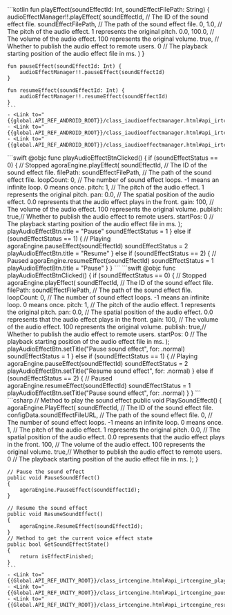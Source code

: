 <PlatformWrapper platform="android">
    ```kotlin
    fun playEffect(soundEffectId: Int, soundEffectFilePath: String) {
        audioEffectManager!!.playEffect(
            soundEffectId,  // The ID of the sound effect file.
            soundEffectFilePath,  // The path of the sound effect file.
            0, 1.0,  // The pitch of the audio effect. 1 represents the original pitch.
            0.0, 100.0,  // The volume of the audio effect. 100 represents the original volume.
            true,  // Whether to publish the audio effect to remote users.
            0 // The playback starting position of the audio effect file in ms.
        )
    }

    fun pauseEffect(soundEffectId: Int) {
        audioEffectManager!!.pauseEffect(soundEffectId)
    }

    fun resumeEffect(soundEffectId: Int) {
        audioEffectManager!!.resumeEffect(soundEffectId)
    }
    ```
    - <Link to="{{global.API_REF_ANDROID_ROOT}}/class_iaudioeffectmanager.html#api_irtcengine_playeffect2">playEffect</Link>
    - <Link to="{{global.API_REF_ANDROID_ROOT}}/class_iaudioeffectmanager.html#api_irtcengine_pauseeffect">pauseEffect</Link>
    - <Link to="{{global.API_REF_ANDROID_ROOT}}/class_iaudioeffectmanager.html#api_irtcengine_resumeeffect">resumeEffect</Link>
</PlatformWrapper>
<PlatformWrapper platform="macos">
```swift
@objc func playAudioEffectBtnClicked() {
    if (soundEffectStatus == 0) { // Stopped
        agoraEngine.playEffect(
                soundEffectId,   // The ID of the sound effect file.
                filePath: soundEffectFilePath,   // The path of the sound effect file.
                loopCount: 0,  // The number of sound effect loops. -1 means an infinite loop. 0 means once.
                pitch: 1,   // The pitch of the audio effect. 1 represents the original pitch.
                pan: 0.0, // The spatial position of the audio effect. 0.0 represents that the audio effect plays in the front.
                gain: 100, // The volume of the audio effect. 100 represents the original volume.
                publish: true,// Whether to publish the audio effect to remote users.
                startPos: 0    // The playback starting position of the audio effect file in ms.
        );
        playAudioEffectBtn.title = "Pause"
        soundEffectStatus = 1
    } else if (soundEffectStatus == 1) { // Playing
        agoraEngine.pauseEffect(soundEffectId)
        soundEffectStatus = 2
        playAudioEffectBtn.title = "Resume"
    } else if (soundEffectStatus == 2) { // Paused
        agoraEngine.resumeEffect(soundEffectId)
        soundEffectStatus = 1
        playAudioEffectBtn.title = "Pause"
    }
}
```
</PlatformWrapper>
<PlatformWrapper platform="ios">
```swift
@objc func playAudioEffectBtnClicked() {
    if (soundEffectStatus == 0) { // Stopped
        agoraEngine.playEffect(
                soundEffectId,   // The ID of the sound effect file.
                filePath: soundEffectFilePath,   // The path of the sound effect file.
                loopCount: 0,  // The number of sound effect loops. -1 means an infinite loop. 0 means once.
                pitch: 1,   // The pitch of the audio effect. 1 represents the original pitch.
                pan: 0.0, // The spatial position of the audio effect. 0.0 represents that the audio effect plays in the front.
                gain: 100, // The volume of the audio effect. 100 represents the original volume.
                publish: true,// Whether to publish the audio effect to remote users.
                startPos: 0    // The playback starting position of the audio effect file in ms.
        );
        playAudioEffectBtn.setTitle("Pause sound effect", for: .normal)
        soundEffectStatus = 1
    } else if (soundEffectStatus == 1) { // Playing
        agoraEngine.pauseEffect(soundEffectId)
        soundEffectStatus = 2
        playAudioEffectBtn.setTitle("Resume sound effect", for: .normal)
    } else if (soundEffectStatus == 2) { // Paused
        agoraEngine.resumeEffect(soundEffectId)
        soundEffectStatus = 1
        playAudioEffectBtn.setTitle("Pause sound effect", for: .normal)
    }
}
```
</PlatformWrapper>
<PlatformWrapper platform="unity">
    ```csharp
    // Method to play the sound effect
    public void PlaySoundEffect()
    {
        agoraEngine.PlayEffect(
            soundEffectId,   // The ID of the sound effect file.
            configData.soundEffectFileURL,   // The path of the sound effect file.
            0,  // The number of sound effect loops. -1 means an infinite loop. 0 means once.
            1,   // The pitch of the audio effect. 1 represents the original pitch.
            0.0, // The spatial position of the audio effect. 0.0 represents that the audio effect plays in the front.
            100, // The volume of the audio effect. 100 represents the original volume.
            true,// Whether to publish the audio effect to remote users.
            0    // The playback starting position of the audio effect file in ms.
        );
    }

    // Pause the sound effect
    public void PauseSoundEffect()
    {
        agoraEngine.PauseEffect(soundEffectId);
    }

    // Resume the sound effect
    public void ResumeSoundEffect()
    {
        agoraEngine.ResumeEffect(soundEffectId);
    }
    // Method to get the current voice effect state
    public bool GetSoundEffectState()
    {
        return isEffectFinished;
    }
    ```
    - <Link to="{{Global.API_REF_UNITY_ROOT}}/class_irtcengine.html#api_irtcengine_playeffect3">PlayEffect</Link>
    - <Link to="{{Global.API_REF_UNITY_ROOT}}/class_irtcengine.html#api_irtcengine_pauseeffect">PauseEffect</Link>
    - <Link to="{{Global.API_REF_UNITY_ROOT}}/class_irtcengine.html#api_irtcengine_resumeeffect">ResumeEffect</Link>
</PlatformWrapper>
